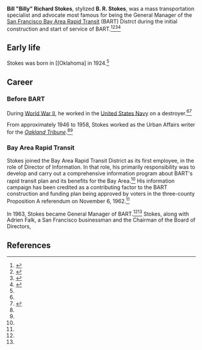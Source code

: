 '''Bill "Billy" Richard Stokes''', stylized '''B. R. Stokes''', was a mass transportation specialist and advocate most famous for being the General Manager of the [[Bay Area Rapid Transit|San Francisco Bay Area Rapid Transit]] (BART) Distrct during the initial construction and start of service of BART.<ref name=stokes-obit-bart>{{cite web|url = https://www.bart.gov/news/articles/2013/news20130517|title = BART's first employee, former General Manager B. R. Stokes, passes away|last = Healy|first = Michael|publisher = [[Bay Area Rapid Transit]]}}</ref><ref name=stokes-obit-sfgate>{{cite web|url = http://www.sfgate.com/bayarea/article/B-R-Stokes-ex-BART-general-manager-dies-4548996.php|title = B.R. Stokes, ex-BART general manager, dies|last = Nolte|first = Carl|date = May 25, 2013|accessdate = June 14, 2017|publisher = ''[[San Francisco Chronicle]]''}}</ref><ref name=stokes-obit-wapo>{{cite web|url = https://www.washingtonpost.com/local/obituaries/br-stokes-transportation-specialist-dies-at-89/2013/06/06/ebcf75d2-cdea-11e2-8f6b-67f40e176f03_story.html|title = B.R. Stokes, transportation specialist, dies at 89|date = June 6, 2013|accessdate = June 23, 2017|publisher = ''[[Washington Post]]''}}</ref><ref name=stokes-obit-ebt>{{cite web|url = http://www.eastbaytimes.com/2013/05/29/barts-first-employee-former-general-manager-b-r-bill-stokes-dies-at-89/|title = BART’s first employee, former General Manager B.R. (Bill) Stokes, dies at 89|publisher = ''[[East Bay Times]]''|date = May 29, 2013|accessdate = June 23, 2017}}</ref>

== Early life ==

Stokes was born in [[Oklahoma] in 1924.<ref name=stokes-obit-bart/>

== Career ==

=== Before BART ===

During [[World War II]], he worked in the [[United States Navy]] on a destroyer.<ref name=stokes-obit-bart/><ref name=divided-loyalties>{{cite web|url = https://books.google.com/books?id=NsRgNh35XPEC|title = Divided Loyalties: Whistle-blowing at BART|author = Robert Morris Anderson}}</ref>{{rp|34}}

From approximately 1946 to 1958, Stokes worked as the Urban Affairs writer for the ''[[Oakland Tribune]]''.<ref name=stokes-obit-bart/><ref name=divided-loyalties/>{{rp|34}}

=== Bay Area Rapid Transit ===

Stokes joined the Bay Area Rapid Transit District as its first employee, in the role of Director of Information. In that role, his primarily responsibility was to develop and carry out a comprehensive information program about BART's rapid transit plan and its benefits for the Bay Area.<ref name=stokes-obit-bart/> His information campaign has been credited as a contributing factor to the BART construction and funding plan being approved by voters in the three-county Proposition A referendum on November 6, 1962.<ref name=stokes-obit-bart/>

In 1963, Stokes became General Manager of BART.<ref name=stokes-obit-bart/><ref name=divided-loyalties/>{{rp|33-35}} Stokes, along with Adrien Falk, a San Francisco businessman and the Chairman of the Board of Directors,
== References ==

{{reflist|30em}}
